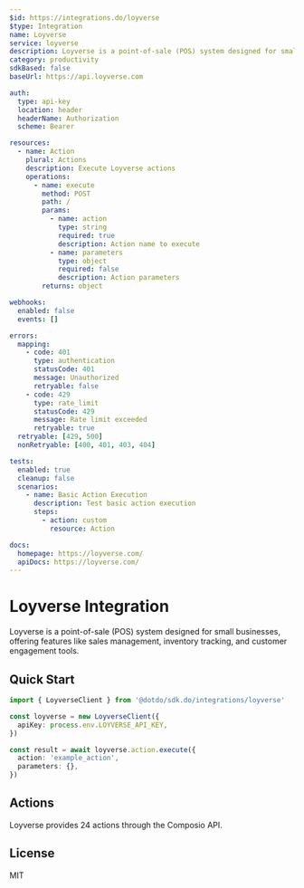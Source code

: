 ```yaml
---
$id: https://integrations.do/loyverse
$type: Integration
name: Loyverse
service: loyverse
description: Loyverse is a point-of-sale (POS) system designed for small businesses, offering features like sales management, inventory tracking, and customer engagement tools.
category: productivity
sdkBased: false
baseUrl: https://api.loyverse.com

auth:
  type: api-key
  location: header
  headerName: Authorization
  scheme: Bearer

resources:
  - name: Action
    plural: Actions
    description: Execute Loyverse actions
    operations:
      - name: execute
        method: POST
        path: /
        params:
          - name: action
            type: string
            required: true
            description: Action name to execute
          - name: parameters
            type: object
            required: false
            description: Action parameters
        returns: object

webhooks:
  enabled: false
  events: []

errors:
  mapping:
    - code: 401
      type: authentication
      statusCode: 401
      message: Unauthorized
      retryable: false
    - code: 429
      type: rate_limit
      statusCode: 429
      message: Rate limit exceeded
      retryable: true
  retryable: [429, 500]
  nonRetryable: [400, 401, 403, 404]

tests:
  enabled: true
  cleanup: false
  scenarios:
    - name: Basic Action Execution
      description: Test basic action execution
      steps:
        - action: custom
          resource: Action

docs:
  homepage: https://loyverse.com/
  apiDocs: https://loyverse.com/
---
```


# Loyverse Integration

Loyverse is a point-of-sale (POS) system designed for small businesses, offering features like sales management, inventory tracking, and customer engagement tools.

## Quick Start

```typescript
import { LoyverseClient } from '@dotdo/sdk.do/integrations/loyverse'

const loyverse = new LoyverseClient({
  apiKey: process.env.LOYVERSE_API_KEY,
})

const result = await loyverse.action.execute({
  action: 'example_action',
  parameters: {},
})
```

## Actions

Loyverse provides 24 actions through the Composio API.

## License

MIT
